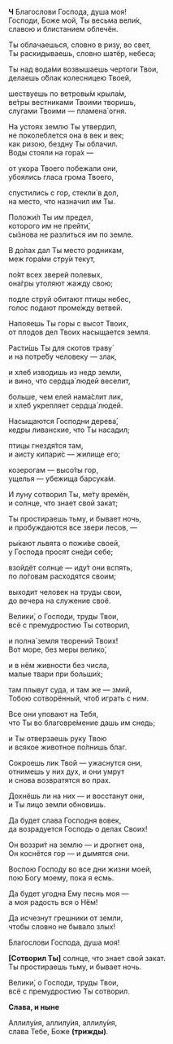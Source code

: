 **Ч** Благослови Господа, душа моя!  
Господи, Боже мой, Ты весьма вели́к,  
славою и блистанием облечён.

Ты облачаешься, словно в ризу, во свет,  
Ты раскидываешь, словно шатёр, небеса;

Ты над вода́ми возвышаешь чертоги Твои,  
делаешь о́блак колесницею Твоей,

шествуешь по ветровы́м крыла́м,  
ве́тры вестниками Твоими творишь,  
слугами Твоими — пламена́ огня.

На устоях землю Ты утвердил,  
не поколеблется она в век и век;  
как ризою, бездну Ты облачил.  
Воды стояли на гора́х —

от укора Твоего побежали они,  
убоялись гласа грома Твоего,

спустились с гор, стекли́ в дол,  
на место, что назначил им Ты.

Положи́л Ты им предел,  
которого им не прейти́,  
сы́знова не разлиться им по земле.

В до́лах дал Ты место родникам,  
меж гора́ми стру́и текут,

по́ят всех зверей полевых,  
она́гры утоляют жажду свою;

подле струй обитают птицы небес,  
голос подают проме́жду ветвей.

Напояешь Ты горы с высот Твоих,  
от плодов дел Твоих насыщается земля.

Расти́шь Ты для скотов траву́  
и на потре́бу человеку — злак,

и хлеб изводишь из недр земли,  
и вино, что сердца́ людей веселит,

больше, чем елей нама́слит лик,  
и хлеб укрепляет сердца́ людей.

Насыщаются Господни дерева́,  
кедры ливанские, что Ты насадил;

птицы гнездя́тся там,  
и аисту кипари́с — жилище его;

козерогам — высо́ты гор,  
ущелья — убежища барсука́м.

И луну сотворил Ты, ме́ту времён,  
и солнце, что знает свой закат;

Ты простираешь тьму, и бывает ночь,  
и пробуждаются все звери лесов, —

ры́кают львята о пожи́ве своей,  
у Господа просят сне́ди себе;

взойдёт солнце — иду́т они вспять,  
по ло́говам расходятся своим;

выходит человек на труды свои,  
до вечера на служение своё.

Велики́, о Господи, труды Твои,  
всё с премудростию Ты сотворил,

и полна́ земля творений Твоих!  
Вот море, без меры велико́,

и в нём живности без числа,  
малые твари при больши́х;

там плывут суда, и там же — змий,  
Тобою сотворённый, чтоб играть с ним.

Все они уповают на Тебя,  
что Ты во благовре́мение дашь им снедь;

и Ты отверзаешь руку Твою  
и всякое животное по́лнишь благ.

Сокроешь лик Твой — ужаснутся они,  
отнимешь у них дух, и они умрут  
и снова возвратятся во прах.

Дохнёшь ли на них — и восстанут они,  
и Ты лицо земли обновишь.

Да будет слава Господня вовек,  
да возрадуется Господь о делах Своих!

Он воззри́т на землю — и дрогнет она,  
Он коснётся гор — и дымятся они.

Воспою Господу во все дни жизни моей,  
пою Богу моему, пока я есмь.

Да будет угодна Ему песнь моя —  
а моя радость вся о Нём!

Да исчезнут грешники от земли,  
чтобы словно не бывало злых!

Благослови Господа, душа моя!

**[**Сотворил Ты**]** солнце, что знает свой закат.  
Ты простираешь тьму, и бывает ночь.

Велики́, о Господи, труды Твои,  
всё с премудростию Ты сотворил.

**Слава, и ныне**

Аллилу́ия, аллилу́ия, аллилу́ия,  
cлава Тебе, Боже **(тpижды)**.
